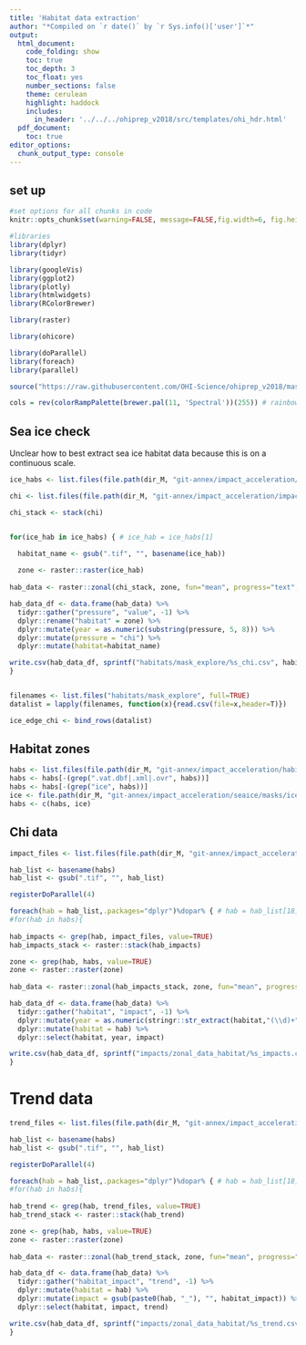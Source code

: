 ```yaml
---
title: 'Habitat data extraction'
author: "*Compiled on `r date()` by `r Sys.info()['user']`*"
output: 
  html_document:
    code_folding: show
    toc: true
    toc_depth: 3
    toc_float: yes
    number_sections: false
    theme: cerulean
    highlight: haddock
    includes: 
      in_header: '../../../ohiprep_v2018/src/templates/ohi_hdr.html'
  pdf_document:
    toc: true
editor_options: 
  chunk_output_type: console
---
```



## set up

```r

#set options for all chunks in code
knitr::opts_chunk$set(warning=FALSE, message=FALSE,fig.width=6, fig.height=6)

#libraries
library(dplyr)
library(tidyr)

library(googleVis)
library(ggplot2)
library(plotly)
library(htmlwidgets)
library(RColorBrewer)

library(raster)

library(ohicore)

library(doParallel)
library(foreach)
library(parallel)

source("https://raw.githubusercontent.com/OHI-Science/ohiprep_v2018/master/src/R/spatial_common.R")

cols = rev(colorRampPalette(brewer.pal(11, 'Spectral'))(255)) # rainbow color scheme


```

## Sea ice check
Unclear how to best extract sea ice habitat data because this is on a continuous scale.  

```r

ice_habs <- list.files(file.path(dir_M, "git-annex/impact_acceleration/seaice/masks"), full=TRUE)

chi <- list.files(file.path(dir_M, "git-annex/impact_acceleration/impact/cumulative_impact"), full=TRUE, pattern = "chi")

chi_stack <- stack(chi)


for(ice_hab in ice_habs) { # ice_hab = ice_habs[1]

  habitat_name <- gsub(".tif", "", basename(ice_hab))
  
  zone <- raster::raster(ice_hab)
  
hab_data <- raster::zonal(chi_stack, zone, fun="mean", progress="text", na.rm=TRUE)

hab_data_df <- data.frame(hab_data) %>%
  tidyr::gather("pressure", "value", -1) %>%
  dplyr::rename("habitat" = zone) %>%
  dplyr::mutate(year = as.numeric(substring(pressure, 5, 8))) %>%
  dplyr::mutate(pressure = "chi") %>%
  dplyr::mutate(habitat=habitat_name)

write.csv(hab_data_df, sprintf("habitats/mask_explore/%s_chi.csv", habitat_name), row.names=FALSE)
}


filenames <- list.files("habitats/mask_explore", full=TRUE)
datalist = lapply(filenames, function(x){read.csv(file=x,header=T)})

ice_edge_chi <- bind_rows(datalist)

```

## Habitat zones

```r

habs <- list.files(file.path(dir_M, "git-annex/impact_acceleration/habitats"), full=TRUE)
habs <- habs[-(grep(".vat.dbf|.xml|.ovr", habs))]
habs <- habs[-(grep("ice", habs))]
ice <- file.path(dir_M, "git-annex/impact_acceleration/seaice/masks/ice.tif")
habs <- c(habs, ice)
```




## Chi data

```r

impact_files <- list.files(file.path(dir_M, "git-annex/impact_acceleration/habitat_impact/hab_impact"), full=TRUE)

hab_list <- basename(habs)
hab_list <- gsub(".tif", "", hab_list)

registerDoParallel(4)

foreach(hab = hab_list,.packages="dplyr")%dopar% { # hab = hab_list[18]
#for(hab in habs){
  
hab_impacts <- grep(hab, impact_files, value=TRUE)
hab_impacts_stack <- raster::stack(hab_impacts)

zone <- grep(hab, habs, value=TRUE)
zone <- raster::raster(zone)
  
hab_data <- raster::zonal(hab_impacts_stack, zone, fun="mean", progress="text", na.rm=TRUE)

hab_data_df <- data.frame(hab_data) %>%
  tidyr::gather("habitat", "impact", -1) %>%
  dplyr::mutate(year = as.numeric(stringr::str_extract(habitat,"(\\d)+"))) %>%
  dplyr::mutate(habitat = hab) %>%
  dplyr::select(habitat, year, impact)

write.csv(hab_data_df, sprintf("impacts/zonal_data_habitat/%s_impacts.csv", hab), row.names=FALSE)
}

```

# Trend data

```r

trend_files <- list.files(file.path(dir_M, "git-annex/impact_acceleration/habitat_impact/hab_trend"), full=TRUE)

hab_list <- basename(habs)
hab_list <- gsub(".tif", "", hab_list)

registerDoParallel(4)

foreach(hab = hab_list,.packages="dplyr")%dopar% { # hab = hab_list[18]
#for(hab in habs){
  
hab_trend <- grep(hab, trend_files, value=TRUE)
hab_trend_stack <- raster::stack(hab_trend)

zone <- grep(hab, habs, value=TRUE)
zone <- raster::raster(zone)
  
hab_data <- raster::zonal(hab_trend_stack, zone, fun="mean", progress="text", na.rm=TRUE)

hab_data_df <- data.frame(hab_data) %>%
  tidyr::gather("habitat_impact", "trend", -1) %>%
  dplyr::mutate(habitat = hab) %>%
  dplyr::mutate(impact = gsub(paste0(hab, "_"), "", habitat_impact)) %>% 
  dplyr::select(habitat, impact, trend)

write.csv(hab_data_df, sprintf("impacts/zonal_data_habitat/%s_trend.csv", hab), row.names=FALSE)
}

```
